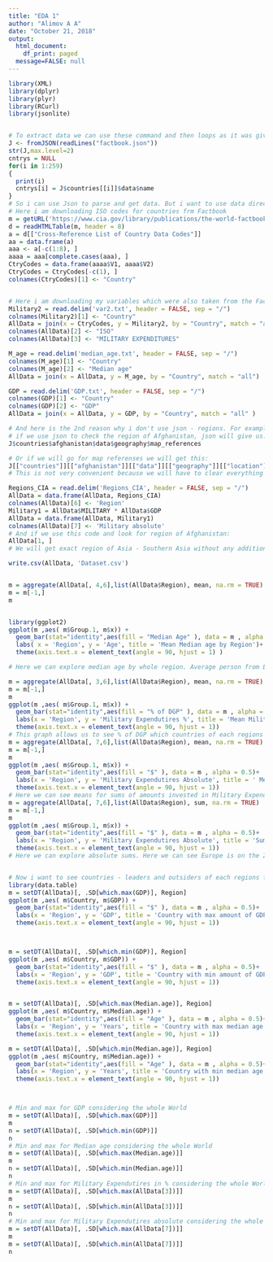 ```yaml
---
title: "EDA 1"
author: "Alimov A A"
date: "October 21, 2018"
output:
  html_document:
    df_print: paged
  message=FALSE: null
---
```



```r
library(XML)
library(dplyr)
library(plyr)
library(RCurl)
library(jsonlite)


# To extract data we can use these command and then loops as it was given on wiki pages for us. 
J <- fromJSON(readLines("factbook.json"))
str(J,max.level=2)
cntrys = NULL
for(i in 1:259)
{
  print(i)
  cntrys[i] = J$countries[[i]]$data$name
}
# So i can use Json to parse and get data. But i want to use data directly from the web page. To be able to get ISO codes properly, instead of using json, i will parse CIA site to extract data. 
# Here i am downloading ISO codes for countries frm Factbook
m = getURL('https://www.cia.gov/library/publications/the-world-factbook/appendix/appendix-d.html')
d = readHTMLTable(m, header = 8)
a = d[["Cross-Reference List of Country Data Codes"]]
aa = data.frame(a)
aaa <- a[-c(1:8), ]
aaaa = aaa[complete.cases(aaa), ]
CtryCodes = data.frame(aaaa$V1, aaaa$V2)
CtryCodes = CtryCodes[-c(1), ]
colnames(CtryCodes)[1] <- "Country"


# Here i am downloading my variables which were also taken from the Factbook in advance and saved as txt files 
Military2 = read.delim('var2.txt', header = FALSE, sep = "/")
colnames(Military2)[1] <- "Country"
AllData = join(x = CtryCodes, y = Military2, by = "Country", match = "all")
colnames(AllData)[2] <- "ISO"
colnames(AllData)[3] <- "MILITARY EXPENDITURES"

M_age = read.delim('median_age.txt', header = FALSE, sep = "/")
colnames(M_age)[1] <- "Country"
colnames(M_age)[2] <- "Median age"
AllData = join(x = AllData, y = M_age, by = "Country", match = "all")

GDP = read.delim('GDP.txt', header = FALSE, sep = "/")
colnames(GDP)[1] <- "Country"
colnames(GDP)[2] <- "GDP"
AllData = join(x = AllData, y = GDP, by = "Country", match = "all" )

# And here is the 2nd reason why i don't use json - regions. For example, 
# if we use json to check the region of Afghanistan, json will give us:
J$countries$afghanistan$data$geography$map_references

# Or if we will go for map referenses we will get this:
J[["countries"]][["afghanistan"]][["data"]][["geography"]][["location"]]
# This is not very convenient because we will have to clear everything after the region itself

Regions_CIA = read.delim('Regions_CIA', header = FALSE, sep = "/")
AllData = data.frame(AllData, Regions_CIA)
colnames(AllData)[6] <- 'Region'
Military1 = AllData$MILITARY * AllData$GDP
AllData = data.frame(AllData, Military1)
colnames(AllData)[7] <- 'Military absolute'
# And if we use this code and look for region of Afghanistan:
AllData[1, ]
# We will get exact region of Asia - Southern Asia without any addition information 

write.csv(AllData, 'Dataset.csv')


m = aggregate(AllData[, 4,6],list(AllData$Region), mean, na.rm = TRUE)
m = m[-1,]
m


library(ggplot2)
ggplot(m ,aes( m$Group.1, m$x)) + 
  geom_bar(stat="identity",aes(fill = "Median Age" ), data = m , alpha = 0.5)+
  labs( x = 'Region', y = 'Age', title = 'Mean Median age by Region')+
  theme(axis.text.x = element_text(angle = 90, hjust = 1) )

# Here we can explore median age by whole region. Average person from Europe will be older comparing with any other part of the World. Africa is on the last place with average median of age slightly higher then 20 years which.

m = aggregate(AllData[, 3,6],list(AllData$Region), mean, na.rm = TRUE)
m = m[-1,]
m  
ggplot(m ,aes( m$Group.1, m$x)) +
  geom_bar(stat="identity",aes(fill = "% of DGP" ), data = m , alpha = 0.5)+
  labs(x = 'Region', y = 'Military Expendutires %', title = 'Mean Military Expendutires in % by Region')+
  theme(axis.text.x = element_text(angle = 90, hjust = 1))
# This graph allows us to see % of DGP which countries of each regions spend on Military forces. It's not a surprise that countries of Middle east are leaders with their oil revenues and proxy wars happening there for a couple of decades. 
m = aggregate(AllData[, 7,6],list(AllData$Region), mean, na.rm = TRUE)
m = m[-1,]
m  
ggplot(m ,aes( m$Group.1, m$x)) +
  geom_bar(stat="identity",aes(fill = "$" ), data = m , alpha = 0.5)+
  labs(x = 'Region', y = 'Military Expendutires Absolute', title = ' Mean Military Expendutires absolute by Region')+
  theme(axis.text.x = element_text(angle = 90, hjust = 1)) 
# Here we can see means for sums of amounts invested in Military Expendutires. North America is on the top mostly because of the USA, as well as Eastern Asia led by China, and militarized North Korea
m = aggregate(AllData[, 7,6],list(AllData$Region), sum, na.rm = TRUE)
m = m[-1,]
m  
ggplot(m ,aes( m$Group.1, m$x)) +
  geom_bar(stat="identity",aes(fill = "$" ), data = m , alpha = 0.5)+
  labs(x = 'Region', y = 'Military Expendutires Absolute', title = 'Sum of Military Expendutires absolute by Region')+
  theme(axis.text.x = element_text(angle = 90, hjust = 1))
# Here we can explore absolute sums. Here we can see Europe is on the 2nd place. This probably mean that most of the European countries dont spend so much but there are several who spend a lot.


# Now i want to see countries - leaders and outsiders of each regions for our chosen variables
library(data.table)
m = setDT(AllData)[, .SD[which.max(GDP)], Region]
ggplot(m ,aes( m$Country, m$GDP)) +
  geom_bar(stat="identity",aes(fill = "$" ), data = m , alpha = 0.5)+
  labs(x = 'Region', y = 'GDP', title = 'Country with max amount of GDP for each region' )+
  theme(axis.text.x = element_text(angle = 90, hjust = 1))



m = setDT(AllData)[, .SD[which.min(GDP)], Region]
ggplot(m ,aes( m$Country, m$GDP)) +
  geom_bar(stat="identity",aes(fill = "$" ), data = m , alpha = 0.5)+
  labs(x = 'Region', y = 'GDP', title = 'Country with min amount of GDP for each region')+
  theme(axis.text.x = element_text(angle = 90, hjust = 1))


m = setDT(AllData)[, .SD[which.max(Median.age)], Region]
ggplot(m ,aes( m$Country, m$Median.age)) +
  geom_bar(stat="identity",aes(fill = "Age" ), data = m , alpha = 0.5)+
  labs(x = 'Region', y = 'Years', title = 'Country with max median age for each region')+
  theme(axis.text.x = element_text(angle = 90, hjust = 1))

m = setDT(AllData)[, .SD[which.min(Median.age)], Region]
ggplot(m ,aes( m$Country, m$Median.age)) +
  geom_bar(stat="identity",aes(fill = "Age" ), data = m , alpha = 0.5)+
  labs(x = 'Region', y = 'Years', title = 'Country with min median age for each region')+
  theme(axis.text.x = element_text(angle = 90, hjust = 1))



# Min and max for GDP considering the whole World
m = setDT(AllData)[, .SD[which.max(GDP)]]
m
n = setDT(AllData)[, .SD[which.min(GDP)]]
n
# Min and max for Median age considering the whole World
m = setDT(AllData)[, .SD[which.max(Median.age)]]
m
n = setDT(AllData)[, .SD[which.min(Median.age)]]
n
# Min and max for Military Expendutires in % considering the whole World
m = setDT(AllData)[, .SD[which.max(AllData[3])]]
m
n = setDT(AllData)[, .SD[which.min(AllData[3])]]
n
# Min and max for Military Expendutires absolute considering the whole World
m = setDT(AllData)[, .SD[which.max(AllData[7])]]
m
m = setDT(AllData)[, .SD[which.min(AllData[7])]]
n

```





